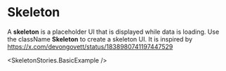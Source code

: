 

<Meta of={SkeletonStories} />

# Skeleton

A **skeleton** is a placeholder UI that is displayed while data is loading. Use the className **Skeleton** to create a skeleton UI. It is inspired by <a href="https://x.com/devongovett/status/1838980741197447529" target='_blank'>https://x.com/devongovett/status/1838980741197447529</a>

<SkeletonStories.BasicExample />